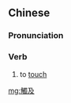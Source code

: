 {{also|触及}}
==Chinese==
{{zh-forms|s=触及}}

===Pronunciation===
{{zh-pron
|m=chùjí
|c=zuk1 kap6
|cat=v
}}

===Verb===
{{zh-verb}}

# to [[touch]]

[[mg:觸及]]